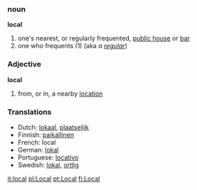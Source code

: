 ===noun===
'''local'''
#one's nearest, or regularly frequented, [[public house]] or [[bar]]
#one who frequents (1) (aka ''a [[regular]]'')

===Adjective===
'''local'''
#from, or in, a nearby [[location]]


===Translations===
*Dutch: [[lokaal]], [[plaatselijk]]
*Finnish: [[paikallinen]]
*French: local
*German: [[lokal]]
*Portuguese: [[locativo]]
*Swedish: [[lokal]], [[ortlig]]

[[it:local]]
[[pl:Local]]
[[pt:Local]]
[[fi:Local]]